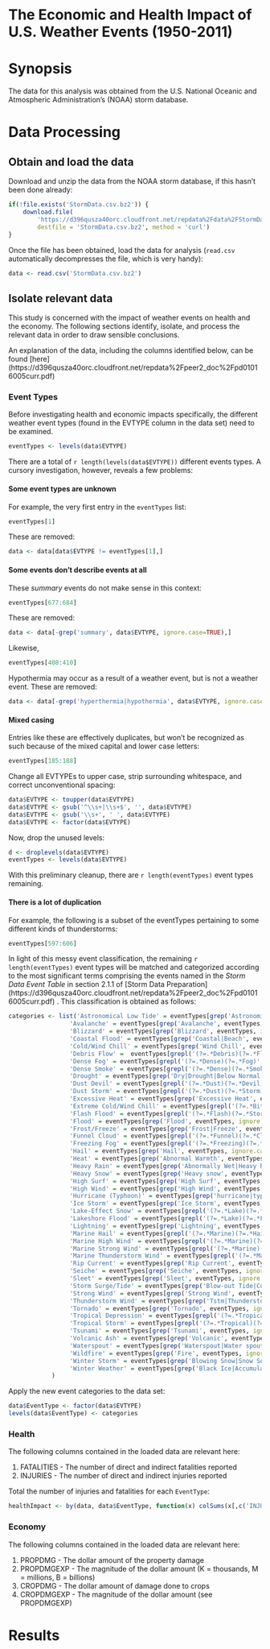 The Economic and Health Impact of U.S. Weather Events (1950-2011)
=================================================================

# Synopsis

The data for this analysis was obtained from the U.S. National Oceanic and
Atmospheric Administration's (NOAA) storm database.

# Data Processing

## Obtain and load the data

Download and unzip the data from the NOAA storm database, if this hasn't been
done already:

```r
if(!file.exists('StormData.csv.bz2')) {
    download.file(
        'https://d396qusza40orc.cloudfront.net/repdata%2Fdata%2FStormData.csv.bz2',
        destfile = 'StormData.csv.bz2', method = 'curl')
}
```

Once the file has been obtained, load the data for analysis (`read.csv` 
automatically decompresses the file, which is very handy):

```r
data <- read.csv('StormData.csv.bz2')
```

## Isolate relevant data

This study is concerned with the impact of weather events on health and the
economy. The following sections identify, isolate, and process the relevant data
in order to draw sensible conclusions.

An explanation of the data, including the columns identified below, can be found
[here]
(https://d396qusza40orc.cloudfront.net/repdata%2Fpeer2_doc%2Fpd01016005curr.pdf)

### Event Types

Before investigating health and economic impacts specifically, the different
weather event types (found in the EVTYPE column in the data set) need to be
examined.

```r
eventTypes <- levels(data$EVTYPE)
```

There are a total of `r length(levels(data$EVTYPE))` different events types. A
cursory investigation, however, reveals a few problems:

#### Some event types are unknown

For example, the very first entry in the `eventTypes` list:

```r
eventTypes[1]
```

These are removed:

```r
data <- data[data$EVTYPE != eventTypes[1],]
```

#### Some events don't describe events at all

These *summary* events do not make sense in this context:

```r
eventTypes[677:684]
```

These are removed:

```r
data <- data[-grep('summary', data$EVTYPE, ignore.case=TRUE),]
```

Likewise,

```r
eventTypes[408:410]
```

Hypothermia may occur as a result of a weather event, but is not a weather
event. These are removed:

```r
data <- data[-grep('hyperthermia|hypothermia', data$EVTYPE, ignore.case=TRUE),]
```

#### Mixed casing

Entries like these are effectively duplicates, but won't be recognized as such
because of the mixed capital and lower case letters:

```r
eventTypes[185:188]
```

Change all EVTYPEs to upper case, strip surrounding whitespace, and correct
unconventional spacing:

```r
data$EVTYPE <- toupper(data$EVTYPE)
data$EVTYPE <- gsub('^\\s+|\\s+$', '', data$EVTYPE)
data$EVTYPE <- gsub('\\s+', ' ', data$EVTYPE)
data$EVTYPE <- factor(data$EVTYPE)
```

Now, drop the unused levels:

```r
d <- droplevels(data$EVTYPE)
eventTypes <- levels(data$EVTYPE)
```

With this preliminary cleanup, there are `r length(eventTypes)` event types
remaining.

#### There is a lot of duplication

For example, the following is a subset of the eventTypes pertaining to some
different kinds of thunderstorms:

```r
eventTypes[597:606]
```

In light of this messy event classification, the remaining
`r length(eventTypes)` event types will be matched and categorized according to
the most significant terms comprising the events named in the *Storm Data Event
Table* in section 2.1.1 of [Storm Data Preparation]
(https://d396qusza40orc.cloudfront.net/repdata%2Fpeer2_doc%2Fpd01016005curr.pdf)
. This classification is obtained as follows:

```r
categories <- list('Astronomical Low Tide' = eventTypes[grep('Astronomical', eventTypes, ignore.case=TRUE)],
                 'Avalanche' = eventTypes[grep('Avalanche', eventTypes, ignore.case=TRUE)],
                 'Blizzard' = eventTypes[grep('Blizzard', eventTypes, ignore.case=TRUE)],
                 'Coastal Flood' = eventTypes[grep('Coastal|Beach', eventTypes, ignore.case=TRUE)],
                 'Cold/Wind Chill' = eventTypes[grep('Wind Chill', eventTypes, ignore.case=TRUE)],
                 'Debris Flow' =  eventTypes[grepl('(?=.*Debris)(?=.*Flow)', eventTypes, perl=TRUE, ignore.case=TRUE)],
                 'Dense Fog' = eventTypes[grepl('(?=.*Dense)(?=.*Fog)', eventTypes, perl=TRUE, ignore.case=TRUE)],
                 'Dense Smoke' = eventTypes[grepl('(?=.*Dense)(?=.*Smoke)', eventTypes, perl=TRUE, ignore.case=TRUE)],
                 'Drought' = eventTypes[grep('Dry|Drought|Below Normal Precipitation', eventTypes, ignore.case=TRUE)],
                 'Dust Devil' = eventTypes[grepl('(?=.*Dust)(?=.*Devil)', eventTypes, perl=TRUE, ignore.case=TRUE)],
                 'Dust Storm' = eventTypes[grepl('(?=.*Dust)(?=.*Storm)', eventTypes, perl=TRUE, ignore.case=TRUE)],
                 'Excessive Heat' = eventTypes[grep('Excessive Heat', eventTypes, ignore.case=TRUE)],
                 'Extreme Cold/Wind Chill' = eventTypes[grepl('(?=.*Bitter)(?=.*Wind)|(?=.*Extreme)(?=.*Wind)', eventTypes, perl=TRUE, ignore.case=TRUE)],
                 'Flash Flood' = eventTypes[grepl('(?=.*Flash)(?=.*Storm)', eventTypes, perl=TRUE, ignore.case=TRUE)],
                 'Flood' = eventTypes[grep('Flood', eventTypes, ignore.case=TRUE)],
                 'Frost/Freeze' = eventTypes[grep('Frost|Freeze', eventTypes, ignore.case=TRUE)],
                 'Funnel Cloud' = eventTypes[grepl('(?=.*Funnel)(?=.*Cloud)', eventTypes, perl=TRUE, ignore.case=TRUE)],
                 'Freezing Fog' = eventTypes[grepl('(?=.*Freezing)(?=.*Fog)', eventTypes, perl=TRUE, ignore.case=TRUE)], 
                 'Hail' = eventTypes[grep('Hail', eventTypes, ignore.case=TRUE)], 
                 'Heat' = eventTypes[grep('Abnormal Warmth', eventTypes, ignore.case=TRUE)], 
                 'Heavy Rain' = eventTypes[grep('Abnormally Wet|Heavy Rain', eventTypes, ignore.case=TRUE)],
                 'Heavy Snow' = eventTypes[grep('Heavy snow', eventTypes, ignore.case=TRUE)], 
                 'High Surf' = eventTypes[grep('High Surf', eventTypes, ignore.case=TRUE)], 
                 'High Wind' = eventTypes[grep('High Wind', eventTypes, ignore.case=TRUE)],  
                 'Hurricane (Typhoon)' = eventTypes[grep('hurricane|typhoon', eventTypes, ignore.case=TRUE)],   
                 'Ice Storm' = eventTypes[grep('Ice Storm', eventTypes, ignore.case=TRUE)],   
                 'Lake-Effect Snow' = eventTypes[grepl('(?=.*Lake)(?=.*Snow)', eventTypes, perl=TRUE, ignore.case=TRUE)],
                 'Lakeshore Flood' = eventTypes[grepl('(?=.*Lake)(?=.*Flood)', eventTypes, perl=TRUE, ignore.case=TRUE)],
                 'Lightning' = eventTypes[grep('Lightning', eventTypes, ignore.case=TRUE)],   
                 'Marine Hail' = eventTypes[grepl('(?=.*Marine)(?=.*Hail)', eventTypes, perl=TRUE, ignore.case=TRUE)],
                 'Marine High Wind' = eventTypes[grepl('(?=.*Marine)(?=.*High)(?=.*Wind)', eventTypes, perl=TRUE, ignore.case=TRUE)],
                 'Marine Strong Wind' = eventTypes[grepl('(?=.*Marine)(?=.*Strong)(?=.*Wind)', eventTypes, perl=TRUE, ignore.case=TRUE)],
                 'Marine Thunderstorm Wind' = eventTypes[grepl('(?=.*Marine)(?=.*Thunderstorm)(?=.*Wind)', eventTypes, perl=TRUE, ignore.case=TRUE)],
                 'Rip Current' = eventTypes[grep('Rip Current', eventTypes, ignore.case=TRUE)], 
                 'Seiche' = eventTypes[grep('Seiche', eventTypes, ignore.case=TRUE)],  
                 'Sleet' = eventTypes[grep('Sleet', eventTypes, ignore.case=TRUE)],  
                 'Storm Surge/Tide' = eventTypes[grep('Blow-out Tide|Coastalstorm|Coastal Storm', eventTypes, ignore.case=TRUE)],
                 'Strong Wind' = eventTypes[grep('Strong Wind', eventTypes, ignore.case=TRUE)],  
                 'Thunderstorm Wind' = eventTypes[grep('Tstm|Thunderstorm', eventTypes, ignore.case=TRUE)],  
                 'Tornado' = eventTypes[grep('Tornado', eventTypes, ignore.case=TRUE)],  
                 'Tropical Depression' = eventTypes[grepl('(?=.*Tropical)(?=.*Depression)', eventTypes, perl=TRUE, ignore.case=TRUE)],
                 'Tropical Storm' = eventTypes[grepl('(?=.*Tropical)(?=.*Storm)', eventTypes, perl=TRUE, ignore.case=TRUE)],
                 'Tsunami' = eventTypes[grep('Tsunami', eventTypes, ignore.case=TRUE)],  
                 'Volcanic Ash' = eventTypes[grep('Volcanic', eventTypes, ignore.case=TRUE)],  
                 'Waterspout' = eventTypes[grep('Waterspout|Water spout', eventTypes, ignore.case=TRUE)],  
                 'Wildfire' = eventTypes[grep('Fire', eventTypes, ignore.case=TRUE)],  
                 'Winter Storm' = eventTypes[grep('Blowing Snow|Snow Squalls', eventTypes, ignore.case=TRUE)],   
                 'Winter Weather' = eventTypes[grep('Black Ice|Accumulated Snow', eventTypes, ignore.case=TRUE)]
            )
```


Apply the new event categories to the data set:

```r
data$EventType <- factor(data$EVTYPE)
levels(data$EventType) <- categories
```

### Health

The following columns contained in the loaded data are relevant here:

1. FATALITIES - The number of direct and indirect fatalities reported
2. INJURIES - The number of direct and indirect injuries reported

Total the number of injuries and fatalities for each `EventType`:

```r
healthImpact <- by(data, data$EventType, function(x) colSums(x[,c('INJURIES', 'FATALITIES')]))
```

### Economy

The following columns contained in the loaded data are relevant here:

1. PROPDMG - The dollar amount of the property damage
2. PROPDMGEXP - The magnitude of the dollar amount (K = thousands,
M = millions, B = billions)
3. CROPDMG - The dollar amount of damage done to crops
4. CROPDMGEXP - The magnitude of the dollar amount (see PROPDMGEXP) 


# Results


